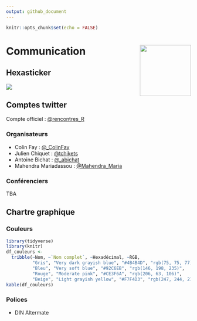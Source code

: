 ```yaml
---
output: github_document
---
```


```r
knitr::opts_chunk$set(echo = FALSE)
```

# Communication <a href='http://paris2020.rencontresr.fr'><img src='img/hex_rr2020.png' align="right" height="139" /></a>


## Hexasticker

<img src='img/hex_rr2020.png' align="center">

## Comptes twitter 

Compte officiel : <a href='https://twitter.com/rencontres_R'>@rencontres_R</a>

### Organisateurs

* Colin Fay : <a href='https://twitter.com/_ColinFay'>@_ColinFay</a>
* Julien Chiquet : <a href='https://twitter.com/tchikets'>@tchikets</a>
* Antoine Bichat : <a href='https://twitter.com/_abichat'>@_abichat</a>
* Mahendra Mariadassou : <a href='https://twitter.com/Mahendra_Maria'>@Mahendra_Maria</a>


### Conférenciers

TBA

## Chartre graphique

### Couleurs

```r
library(tidyverse)
library(knitr)
df_couleurs <-
  tribble(~Nom, ~`Nom complet`, ~Hexadécimal, ~RGB,
          "Gris", "Very dark grayish blue", "#4B4B4D", "rgb(75, 75, 77)",
          "Bleu", "Very soft blue", "#92C6EB", "rgb(146, 198, 235)",
          "Rouge", "Moderate pink", "#CE3F6A", "rgb(206, 63, 106)",
          "Beige", "Light grayish yellow", "#F7F4D3", "rgb(247, 244, 211)")
kable(df_couleurs)
```

### Polices

* DIN Altermate

